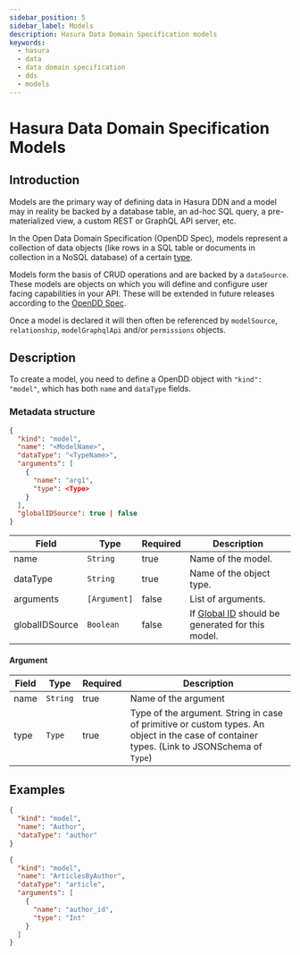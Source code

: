```yaml
---
sidebar_position: 5
sidebar_label: Models
description: Hasura Data Domain Specification models
keywords:
  - hasura
  - data
  - data domain specification
  - dds
  - models
---
```


# Hasura Data Domain Specification Models

## Introduction

Models are the primary way of defining data in Hasura DDN and a model may in reality be backed by a database table, an
ad-hoc SQL query, a pre-materialized view, a custom REST or GraphQL API server, etc.

In the Open Data Domain Specification (OpenDD Spec), models represent a collection of data objects (like rows in a
SQL table or documents in collection in a NoSQL database) of a certain [type](./types.mdx).

Models form the basis of CRUD operations and are backed by a `dataSource`. These models are objects on which you will
define and configure user facing capabilities in your API. These will be extended in future releases according to
the [OpenDD Spec](https://github.com/hasura/open-data-domain-specification).

Once a model is declared it will then often be referenced by `modelSource`, `relationship`, `modelGraphqlApi` and/or
`permissions` objects.

## Description

To create a model, you need to define a OpenDD object with `"kind": "model"`, which has both `name` and `dataType` fields.

### Metadata structure

```json
{
  "kind": "model",
  "name": "<ModelName>",
  "dataType": "<TypeName>",
  "arguments": [
    {
      "name": "arg1",
      "type": <Type>
    }
  ],
  "globalIDSource": true | false
}
```

| Field          | Type         | Required | Description                                                         |
| -------------- | ------------ | -------- | ------------------------------------------------------------------- |
| name           | `String`     | true     | Name of the model.                                                  |
| dataType       | `String`     | true     | Name of the object type.                                            |
| arguments      | `[Argument]` | false    | List of arguments.                                                  |
| globalIDSource | `Boolean`    | false    | If [Global ID](./global-id.mdx) should be generated for this model. |

#### Argument

| Field | Type     | Required | Description                                                                                                                                 |
| ----- | -------- | -------- | ------------------------------------------------------------------------------------------------------------------------------------------- |
| name  | `String` | true     | Name of the argument                                                                                                                        |
| type  | `Type`   | true     | Type of the argument. String in case of primitive or custom types. An object in the case of container types. (Link to JSONSchema of `Type`) |

## Examples

```json
{
  "kind": "model",
  "name": "Author",
  "dataType": "author"
}
```

```json
{
  "kind": "model",
  "name": "ArticlesByAuthor",
  "dataType": "article",
  "arguments": [
    {
      "name": "author_id",
      "type": "Int"
    }
  ]
}
```
